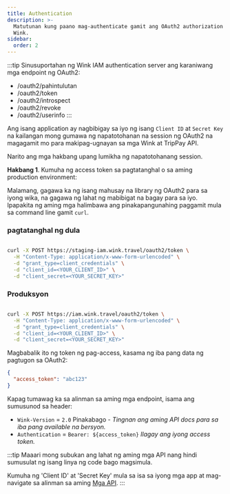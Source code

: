 ```yaml
---
title: Authentication
description: >-
  Matutunan kung paano mag-authenticate gamit ang OAuth2 authorization server ng
  Wink.
sidebar:
  order: 2
---
```

:::tip
Sinusuportahan ng Wink IAM authentication server ang karaniwang mga endpoint ng OAuth2:

* /oauth2/pahintulutan
* /oauth2/token
* /oauth2/introspect
* /oauth2/revoke
* /oauth2/userinfo
  :::

Ang isang application ay nagbibigay sa iyo ng isang `Client ID` at `Secret Key` na kailangan mong gumawa ng napatotohanan na session ng OAuth2 na magagamit mo para makipag-ugnayan sa mga Wink at TripPay API.

Narito ang mga hakbang upang lumikha ng napatotohanang session.

**Hakbang 1**. Kumuha ng access token sa pagtatanghal o sa aming production environment:

Malamang, gagawa ka ng isang mahusay na library ng OAuth2 para sa iyong wika, na gagawa ng lahat ng mabibigat na bagay para sa iyo.
Ipapakita ng aming mga halimbawa ang pinakapangunahing paggamit mula sa command line gamit `curl`.

### pagtatanghal ng dula

```bash

curl -X POST https://staging-iam.wink.travel/oauth2/token \
  -H "Content-Type: application/x-www-form-urlencoded" \
  -d "grant_type=client_credentials" \
  -d "client_id=<YOUR_CLIENT_ID>" \
  -d "client_secret=<YOUR_SECRET_KEY>"

```

### Produksyon

```bash

curl -X POST https://iam.wink.travel/oauth2/token \
  -H "Content-Type: application/x-www-form-urlencoded" \
  -d "grant_type=client_credentials" \
  -d "client_id=<YOUR_CLIENT_ID>" \
  -d "client_secret=<YOUR_SECRET_KEY>"

```

Magbabalik ito ng token ng pag-access, kasama ng iba pang data ng pagtugon sa OAuth2:

```json
{
  "access_token": "abc123"
}
```

Kapag tumawag ka sa alinman sa aming mga endpoint, isama ang sumusunod sa header:

* `Wink-Version` = `2.0` Pinakabago - *Tingnan ang aming API docs para sa iba pang available na bersyon.*
* `Authentication` = `Bearer: ${access_token}` *Ilagay ang iyong access token.*

:::tip
Maaari mong subukan ang lahat ng aming mga API nang hindi sumusulat ng isang linya ng code bago magsimula.

Kumuha ng 'Client ID' at 'Secret Key' mula sa isa sa iyong mga app at mag-navigate sa alinman sa aming [Mga API](/developers/apis).
:::

